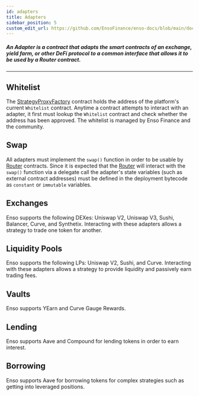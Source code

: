```yaml
---
id: adapters
title: Adapters
sidebar_position: 5
custom_edit_url: https://github.com/EnsoFinance/enso-docs/blob/main/docs/smart-contracts/core/adapters.mdx
---
```


##### An Adapter is a contract that adapts the smart contracts of an exchange, yield farm, or other DeFi protocol to a common interface that allows it to be used by a Router contract.

---

## Whitelist
The [StrategyProxyFactory](factory) contract holds the address of the platform's current `Whitelist` contract. Anytime a contract attempts to interact with an adapter, it first must lookup the `Whitelist` contract and check whether the address has been approved. The whitelist is managed by Enso Finance and the community.


## Swap
All adapters must implement the `swap()` function in order to be usable by [Router](routers/routers-overview) contracts. Since it is expected that the [Router](routers/routers-overview) will interact with the `swap()` function via a delegate call the adapter's state variables (such as external contract addresses) must be defined in the deployment bytecode as `constant` or `immutable` variables.

## Exchanges
Enso supports the following DEXes: Uniswap V2, Uniswap V3, Sushi, Balancer, Curve, and Synthetix. Interacting with these adapters allows a strategy to trade one token for another.

## Liquidity Pools
Enso supports the following LPs: Uniswap V2, Sushi, and Curve. Interacting with these adapters allows a strategy to provide liquidity and passively earn trading fees.

## Vaults
Enso supports YEarn and Curve Gauge Rewards.

## Lending
Enso supports Aave and Compound for lending tokens in order to earn interest.

## Borrowing
Enso supports Aave for borrowing tokens for complex strategies such as getting into leveraged positions.
